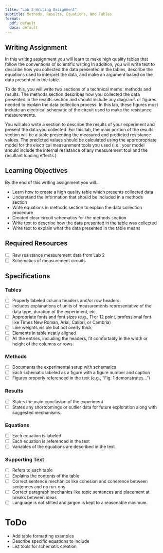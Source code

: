 ```yaml
---
title: "Lab 2 Writing Assignment"
subtitle: Methods, Results, Equations, and Tables
format:
  pdf: default
  docx: default
---
```


## Writing Assignment

In this writing assignment you will learn to make high quality tables that follow the conventions of scientific writing
In addition, you will write text to describe how you collected the data presented in the tables, describe the equations used to interpret the data, and make an argument based on the data presented in the table.

To do this, you will write two sections of a technical memo: methods and results.
The methods section describes how you collected the data presented in the results section and should include any diagrams or figures needed to explain the data collection process.
In this lab, these figures must include an electrical schematic of the circuit used to make the resistance measurements.

You will also write a section to describe the results of your experiment and present the data you collected.
For this lab, the main portion of the results section will be a table presenting the measured and predicted resistance values.
The predicted values should be calculated using the appropropriate model for the electrical measurement tools you used (i.e., your model should include the internal resistance of any measurement tool and the resultant loading effects.)

## Learning Objectives

By the end of this writing assignment you will...

- Learn how to create a high quality table which presents collected data
- Understand the information that should be included in a methods section
- Write equations in methods section to explain the data collection procedure
- Created clear circuit schematics for the methods section
- Write text to describe how the data presented in the table was collected
- Write text to explain what the data presented in the table means

## Required Resources

- [ ] Raw resistance measurement data from Lab 2
- [ ] Schematics of measurement circuits

## Specifications

### Tables

- [ ] Properly labeled column headers and/or row headers
- [ ] Includes explanations of units of measurements representative of the data type, duration of the experiment, etc.
- [ ] Appropriate fonts and font sizes (e.g., 11 or 12 point, professional font like Times New Roman, Arial, Calibri, or Cambria)
- [ ] Line weights visible but not overly thick
- [ ] Elements in table neatly aligned 
- [ ] All the entries, including the headers, fit comfortably in the width or height of the columns or rows

### Methods

- [ ] Documents the experimental setup with schematics
- [ ] Each schematic labeled as a figure with a figure number and caption
- [ ] Figures properly referenced in the text (e.g., "Fig. 1 demonstrates...")

### Results

- [ ] States the main conclusion of the experiment
- [ ] States any shortcomings or outlier data for future exploration along with suggested mechanisms.

### Equations

- [ ] Each equation is labeled
- [ ] Each equation is referenced in the text
- [ ] Variables of the equations are described in the text

### Supporting Text

- [ ] Refers to each table
- [ ] Explains the contents of the table
- [ ] Correct sentence mechanics like cohesion and coherence between sentences and no run-ons
- [ ] Correct paragraph mechanics like topic sentences and placement at breaks between ideas
- [ ] Language is not stilted and jargon is kept to a reasonable minimum.


# ToDo

- Add table formatting examples
- Describe specific equations to include
- List tools for schematic creation